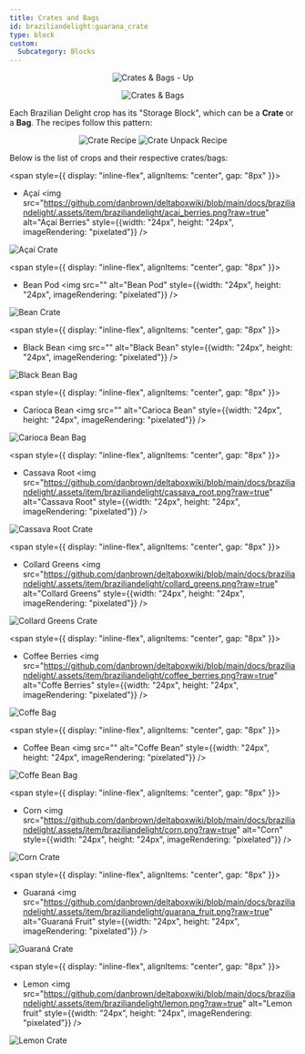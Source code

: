 ```yaml
---
title: Crates and Bags
id: braziliandelight:guarana_crate
type: block
custom:
  Subcategory: Blocks
---
```


<p align="center">
    <img src=""
         alt="Crates & Bags - Up"
    />
</p>
<p align="center">
    <img src=""
         alt="Crates & Bags"
    />
</p>

Each Brazilian Delight crop has its "Storage Block", which can be a **Crate** or a **Bag**. The recipes follow this pattern:

<p align="center">
    <img src="" alt="Crate Recipe"/>
    <img src="" alt="Crate Unpack Recipe"/>
</p>

Below is the list of crops and their respective crates/bags:

<span style={{ display: "inline-flex", alignItems: "center", gap: "8px" }}>
  - Açaí
  <img src="https://github.com/danbrown/deltaboxwiki/blob/main/docs/braziliandelight/.assets/item/braziliandelight/acai_berries.png?raw=true" alt="Açaí Berries" style={{width: "24px", height: "24px", imageRendering: "pixelated"}} />
</span>
<p align="left">
    <img src="" alt="Açaí Crate" style={{width: "128px", height: "128px", imageRendering: "pixelated"}}/>
</p>

<span style={{ display: "inline-flex", alignItems: "center", gap: "8px" }}>
  - Bean Pod
  <img src="" alt="Bean Pod" style={{width: "24px", height: "24px", imageRendering: "pixelated"}} />
</span>
<p align="left">
    <img src="" alt="Bean Crate" style={{width: "128px", height: "128px", imageRendering: "pixelated"}}/>
</p>

<span style={{ display: "inline-flex", alignItems: "center", gap: "8px" }}>
  - Black Bean
  <img src="" alt="Black Bean" style={{width: "24px", height: "24px", imageRendering: "pixelated"}} />
</span>
<p align="left">
    <img src="" alt="Black Bean Bag" style={{width: "128px", height: "128px", imageRendering: "pixelated"}}/>
</p>

<span style={{ display: "inline-flex", alignItems: "center", gap: "8px" }}>
  - Carioca Bean
  <img src="" alt="Carioca Bean" style={{width: "24px", height: "24px", imageRendering: "pixelated"}} />
</span>
<p align="left">
    <img src="" alt="Carioca Bean Bag" style={{width: "128px", height: "128px", imageRendering: "pixelated"}}/>
</p>

<span style={{ display: "inline-flex", alignItems: "center", gap: "8px" }}>
  - Cassava Root
  <img src="https://github.com/danbrown/deltaboxwiki/blob/main/docs/braziliandelight/.assets/item/braziliandelight/cassava_root.png?raw=true" alt="Cassava Root" style={{width: "24px", height: "24px", imageRendering: "pixelated"}} />
</span>
<p align="left">
    <img src="" alt="Cassava Root Crate" style={{width: "128px", height: "128px", imageRendering: "pixelated"}}/>
</p>

<span style={{ display: "inline-flex", alignItems: "center", gap: "8px" }}>
  - Collard Greens
  <img src="https://github.com/danbrown/deltaboxwiki/blob/main/docs/braziliandelight/.assets/item/braziliandelight/collard_greens.png?raw=true" alt="Collard Greens" style={{width: "24px", height: "24px", imageRendering: "pixelated"}} />
</span>
<p align="left">
    <img src="" alt="Collard Greens Crate" style={{width: "128px", height: "128px", imageRendering: "pixelated"}}/>
</p>

<span style={{ display: "inline-flex", alignItems: "center", gap: "8px" }}>
  - Coffee Berries
  <img src="https://github.com/danbrown/deltaboxwiki/blob/main/docs/braziliandelight/.assets/item/braziliandelight/coffee_berries.png?raw=true" alt="Coffe Berries" style={{width: "24px", height: "24px", imageRendering: "pixelated"}} />
</span>
<p align="left">
    <img src="" alt="Coffe Bag" style={{width: "128px", height: "128px", imageRendering: "pixelated"}}/>
</p>

<span style={{ display: "inline-flex", alignItems: "center", gap: "8px" }}>
  - Coffee Bean
  <img src="" alt="Coffe Bean" style={{width: "24px", height: "24px", imageRendering: "pixelated"}} />
</span>
<p align="left">
    <img src="" alt="Coffe Bean Bag" style={{width: "128px", height: "128px", imageRendering: "pixelated"}}/>
</p>

<span style={{ display: "inline-flex", alignItems: "center", gap: "8px" }}>
  - Corn
  <img src="https://github.com/danbrown/deltaboxwiki/blob/main/docs/braziliandelight/.assets/item/braziliandelight/corn.png?raw=true" alt="Corn" style={{width: "24px", height: "24px", imageRendering: "pixelated"}} />
</span>
<p align="left">
    <img src="" alt="Corn Crate" style={{width: "128px", height: "128px", imageRendering: "pixelated"}}/>
</p>

<span style={{ display: "inline-flex", alignItems: "center", gap: "8px" }}>
  - Guaraná 
  <img src="https://github.com/danbrown/deltaboxwiki/blob/main/docs/braziliandelight/.assets/item/braziliandelight/guarana_fruit.png?raw=true" alt="Guaraná Fruit" style={{width: "24px", height: "24px", imageRendering: "pixelated"}} />
</span>
<p align="left">
    <img src="https://github.com/danbrown/deltaboxwiki/blob/main/docs/braziliandelight/.assets/blocks/braziliandelight/crates/guarana_crate.png?raw=true" alt="Guaraná Crate" style={{width: "128px", height: "128px", imageRendering: "pixelated"}}/>
</p>

<span style={{ display: "inline-flex", alignItems: "center", gap: "8px" }}>
  - Lemon
  <img src="https://github.com/danbrown/deltaboxwiki/blob/main/docs/braziliandelight/.assets/item/braziliandelight/lemon.png?raw=true" alt="Lemon fruit" style={{width: "24px", height: "24px", imageRendering: "pixelated"}} />
</span>
<p align="left">
    <img src="" alt="Lemon Crate" style={{width: "128px", height: "128px", imageRendering: "pixelated"}}/>
</p>